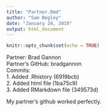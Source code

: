 ```yaml
---
title: "Partner.Rmd"
author: "Sam Begley"
date: "January 24, 2019"
output: html_document
---
```


```r
knitr::opts_chunk$set(echo = TRUE)
```

Partner: Brad Gannon  
Partner's GitHub: bradgannon  
Commits:  
    1. Added .Rhistory (6919bcb)  
    2. Added html file (1ba75c9)  
    3. Added RMarkdown file (349573d)  
  
  My partner's github worked perfectly.
